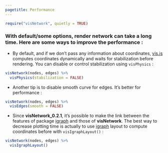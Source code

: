 ```yaml
---
pagetitle: Performance
---
```


```r
require("visNetwork", quietly = TRUE)
```

### With default/some options, render network can take a long time. Here are some ways to improve the performance : 

* By default, and if we don't pass any information about coordinates, [vis.js](http://visjs.org/) computes coordinates dynamically and waits for stabilization before rendering. You can disable or control stabilization using ``visPhysics`` : 

```r
visNetwork(nodes, edges) %>%
  visPhysics(stabilization = FALSE)
```

* Another tip is to disable smooth curve for edges. It's better for performance :

```r
visNetwork(nodes, edges) %>%
  visEdges(smooth = FALSE)
```

* Since __visNetwork_0.2.1__, it's possible to make the link between the features of package [igraph](http://igraph.org/r/) and those of __visNetwork__. The best way to decrease plotting time is actually to use [igraph](http://igraph.org/r/) layout to compute coordinates before with ``visIgraphLayout()`` :

```r
visNetwork(nodes, edges) %>%
  visIgraphLayout()
```
